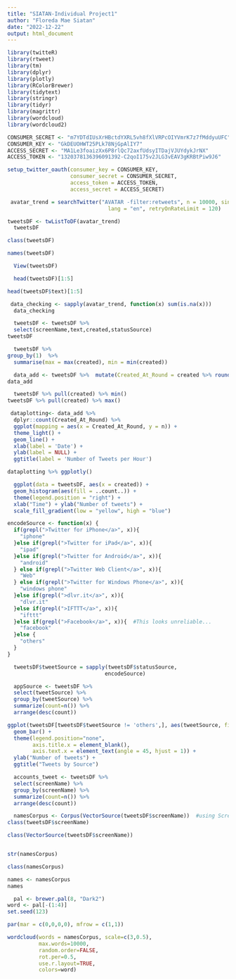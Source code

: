 ---
title: "SIATAN-Individual Project1"
author: "Floreda Mae Siatan"
date: "2022-12-22"
output: html_document
---

```{r extensions}
library(twitteR)
library(rtweet)
library(tm)
library(dplyr)
library(plotly)
library(RColorBrewer)
library(tidytext)
library(stringr)
library(tidyr)
library(magrittr)
library(wordcloud)
library(wordcloud2)

```
```{r keys}
CONSUMER_SECRET <- "m7YDTdIUsXrHBctdYXRL5vh8fXlVRPcOIYVmrK7z7fMddyuUFC"
CONSUMER_KEY <- "GkDEUOHWT25PLk78NjGpAlIY7"
ACCESS_SECRET <- "MA1Le3foaizXx6P8rlQc72axfUdsyITDajVJUYdykJrNX"
ACCESS_TOKEN <- "1320378136396091392-C2qoI175v2JLG3vEAV3gKRBtPiw9J6"
```

```{r setup}
setup_twitter_oauth(consumer_key = CONSUMER_KEY,
                    consumer_secret = CONSUMER_SECRET,
                    access_token = ACCESS_TOKEN,
                    access_secret = ACCESS_SECRET)
```

```{r search}
 avatar_trend = searchTwitter("AVATAR -filter:retweets", n = 10000, since = "2022-12-19", until = "2022-12-22",
                                lang = "en", retryOnRateLimit = 120)


```
```{r tw}
tweetsDF <- twListToDF(avatar_trend)
  tweetsDF
```

```{r class}
class(tweetsDF)
```

```{r name}
names(tweetsDF)
```

```{r view}
  View(tweetsDF)
```

```{r heads}
  head(tweetsDF)[1:5]
```

```{r headTweet}
head(tweetsDF$text)[1:5]
```

```{r data_checking}
 data_checking <- sapply(avatar_trend, function(x) sum(is.na(x)))  
  data_checking  
```

```{r dftweet}
  tweetsDF <- tweetsDF %>%
  select(screenName,text,created,statusSource)
tweetsDF
```

```{r group}
  tweetsDF %>%
group_by(1)  %>%
  summarise(max = max(created), min = min(created))
```

```{r add}
  data_add <- tweetsDF %>%  mutate(Created_At_Round = created %>% round(units = 'hours') %>% as.POSIXct())
data_add
```

```{r minmax}
  tweetsDF %>% pull(created) %>% min() 
tweetsDF %>% pull(created) %>% max()
```

```{r plot}
 dataplotting<- data_add %>% 
  dplyr::count(Created_At_Round) %>% 
  ggplot(mapping = aes(x = Created_At_Round, y = n)) +
  theme_light() +
  geom_line() +
  xlab(label = 'Date') +
  ylab(label = NULL) +
  ggtitle(label = 'Number of Tweets per Hour')

dataplotting %>% ggplotly()
```

```{r head1}
  ggplot(data = tweetsDF, aes(x = created)) +
  geom_histogram(aes(fill = ..count..)) +
  theme(legend.position = "right") +
  xlab("Time") + ylab("Number of tweets") + 
  scale_fill_gradient(low = "yellow", high = "blue")
```


```{r source}
encodeSource <- function(x) {
  if(grepl(">Twitter for iPhone</a>", x)){
    "iphone"
  }else if(grepl(">Twitter for iPad</a>", x)){
    "ipad"
  }else if(grepl(">Twitter for Android</a>", x)){
    "android"
  } else if(grepl(">Twitter Web Client</a>", x)){
    "Web"
  } else if(grepl(">Twitter for Windows Phone</a>", x)){
    "windows phone"
  }else if(grepl(">dlvr.it</a>", x)){
    "dlvr.it"
  }else if(grepl(">IFTTT</a>", x)){
    "ifttt"
  }else if(grepl(">Facebook</a>", x)){  #This looks unreliable...
    "facebook"
  }else {
    "others"
  }
}

```


```{r plootttt1}
  tweetsDF$tweetSource = sapply(tweetsDF$statusSource, 
                               encodeSource)
```


```{r plotsss}
  appSource <- tweetsDF %>% 
  select(tweetSource) %>%
  group_by(tweetSource) %>%
  summarize(count=n()) %>%
  arrange(desc(count))

ggplot(tweetsDF[tweetsDF$tweetSource != 'others',], aes(tweetSource, fill = tweetSource)) +
  geom_bar() +
  theme(legend.position="none",
        axis.title.x = element_blank(),
        axis.text.x = element_text(angle = 45, hjust = 1)) +
  ylab("Number of tweets") +
  ggtitle("Tweets by Source")

```


```{r accs}
  accounts_tweet <- tweetsDF %>%
  select(screenName) %>%
  group_by(screenName) %>%
  summarize(count=n()) %>%
  arrange(desc(count)) 
```

```{r accs1}
  namesCorpus <- Corpus(VectorSource(tweetsDF$screenName))  #using ScreenName
class(tweetsDF$screenName)

class(VectorSource(tweetsDF$screenName))


str(namesCorpus)

class(namesCorpus)

names <- namesCorpus
names

```

```{r word}
  pal <- brewer.pal(8, "Dark2")
word <- pal[-(1:4)]
set.seed(123)

par(mar = c(0,0,0,0), mfrow = c(1,1))

wordcloud(words = namesCorpus, scale=c(3,0.5),
          max.words=10000,
          random.order=FALSE,
          rot.per=0.5,
          use.r.layout=TRUE,
          colors=word)

```
